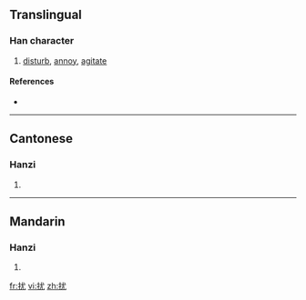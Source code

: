 {{also|擾}}
==Translingual==

===Han character===
{{Han char|rn=64|rad=手|as=04|sn=7|four=5301<sub>4</sub>|canj=手戈大山 (QIKU)}}

# [[disturb]], [[annoy]], [[agitate]]

====References====
* {{Han ref|kx=0418.240|dkj=11834|dj=0765.210|hdz=31834.090|uh=6270|ud=25200|bh=CAF0|bd=51952}}

----

==Cantonese==

===Hanzi===
{{yue-hanzi|jyut=|y=yiu2|tra=擾}}

# {{defn|Cantonese}}

----

==Mandarin==

===Hanzi===
{{cmn-hanzi|tra=擾|pin=[[rǎo]] ([[rao3]])|wg=jao<sup>3</sup>}}

# {{defn|Mandarin}}

[[fr:扰]]
[[vi:扰]]
[[zh:扰]]